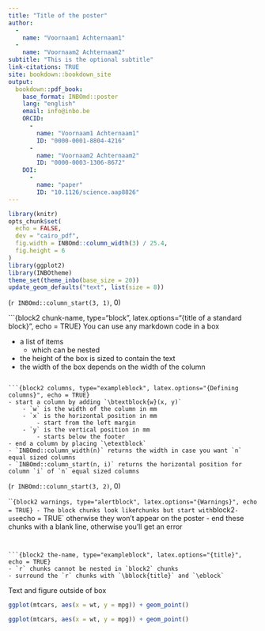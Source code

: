 ```yaml
---
title: "Title of the poster"
author:
  - 
    name: "Voornaam1 Achternaam1"
  - 
    name: "Voornaam2 Achternaam2"
subtitle: "This is the optional subtitle"
link-citations: TRUE
site: bookdown::bookdown_site
output:
  bookdown::pdf_book:
    base_format: INBOmd::poster
    lang: "english"
    email: info@inbo.be
    ORCID: 
      -
        name: "Voornaam1 Achternaam1"
        ID: "0000-0001-8804-4216"
      -
        name: "Voornaam2 Achternaam2"
        ID: "0000-0003-1306-8672"
    DOI: 
      -
        name: "paper"
        ID: "10.1126/science.aap8826"
---
```


```r
library(knitr)
opts_chunk$set(
  echo = FALSE,
  dev = "cairo_pdf",
  fig.width = INBOmd::column_width(3) / 25.4,
  fig.height = 6
)
library(ggplot2)
library(INBOtheme)
theme_set(theme_inbo(base_size = 20))
update_geom_defaults("text", list(size = 8))
```

<!-- start of first column -->
\btextblock{`r INBOmd::column_width(3)`}(`r INBOmd::column_start(3, 1)`, 0)

```{block2 chunk-name, type="block", latex.options="{title of a standard block}", echo = TRUE}
You can use any markdown code in a box

- a list of items
    - which can be nested
- the height of the box is sized to contain the text
- the width of the box depends on the width of the column

```

```{block2 columns, type="exampleblock", latex.options="{Defining columns}", echo = TRUE}
- start a column by adding `\btextblock{w}(x, y)`
    - `w` is the width of the column in mm
    - `x` is the horizontal position in mm
        - start from the left margin
    - `y` is the vertical position in mm
        - starts below the footer
- end a column by placing `\etextblock`
- `INBOmd::column_width(n)` returns the width in case you want `n` equal sized columns
- `INBOmd::column_start(n, i)` returns the horizontal position for column `i` of `n` equal sized columns

```


\etextblock

<!-- start of second column -->
\btextblock{`r 2 * INBOmd::column_width(3)`}(`r INBOmd::column_start(3, 2)`, 0)

```{block2 warnings, type="alertblock", latex.options="{Warnings}", echo = TRUE}
- The block chunks look like `r` chunks but start with `block2`
- use `echo = TRUE` otherwise they won't appear on the poster
- end these chunks with a blank line, otherwise you'll get an error

```


```{block2 the-name, type="exampleblock", latex.options="{title}", echo = TRUE}
- `r` chunks cannot be nested in `block2` chunks
- surround the `r` chunks with `\bblock{title}` and `\eblock`

```

Text and figure outside of box

```r
ggplot(mtcars, aes(x = wt, y = mpg)) + geom_point()
```

\bblock{Figure in box}

```r
ggplot(mtcars, aes(x = wt, y = mpg)) + geom_point()
```

\eblock

\etextblock
